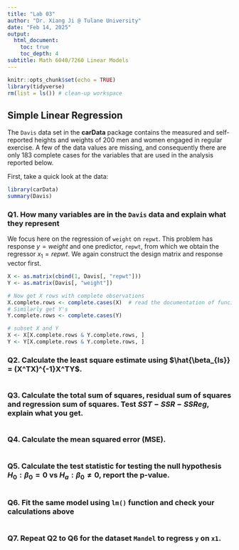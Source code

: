 ```yaml
---
title: "Lab 03"
author: "Dr. Xiang Ji @ Tulane University"
date: "Feb 14, 2025"
output:
  html_document:
    toc: true
    toc_depth: 4  
subtitle: Math 6040/7260 Linear Models
---
```


```r
knitr::opts_chunk$set(echo = TRUE)
library(tidyverse)
rm(list = ls()) # clean-up workspace
```

## Simple Linear Regression

The `Davis` data set in the **carData** package contains the measured and self-reported heights and weights of 200 men and women engaged in regular exercise.  A few of the data values are missing, and consequently there are only 183 complete cases for the variables that are used in the analysis reported below.

First, take a quick look at the data:

```r
library(carData)
summary(Davis)
```

### Q1. How many variables are in the `Davis` data and explain what they represent


We focus here on the regression of `weight` on `repwt`.  This problem has response $y=weight$ and one predictor, `repwt`, from which we obtain the regressor $x_1=repwt$.  We again construct the design matrix and response vector first.

```r
X <- as.matrix(cbind(1, Davis[, "repwt"]))
Y <- as.matrix(Davis[, "weight"])

# Now get X rows with complete observations
X.complete.rows <- complete.cases(X)  # read the documentation of funciton complete.cases()
# Similarly get Y's
Y.complete.rows <- complete.cases(Y)

# subset X and Y 
X <- X[X.complete.rows & Y.complete.rows, ]
Y <- Y[X.complete.rows & Y.complete.rows, ]
```

### Q2.  Calculate the least square estimate using $\hat{\beta_{ls}} = (X^TX)^{-1}X^TY$.

```r

```

### Q3. Calculate the total sum of squares, residual sum of squares and regression sum of squares.  Test $SST - SSR - SSReg$, explain what you get.

```r

```

### Q4. Calculate the mean squared error (MSE).

```r

```

### Q5. Calculate the test statistic for testing the null hypothesis $H_0: \beta_0 = 0$ vs $H_a: \beta_0 \ne 0$, report the p-value.

```r

```

### Q6. Fit the same model using `lm()` function and check your calculations above

```r

```

### Q7. Repeat Q2 to Q6 for the dataset `Mandel` to regress `y` on `x1`.

```r

```
